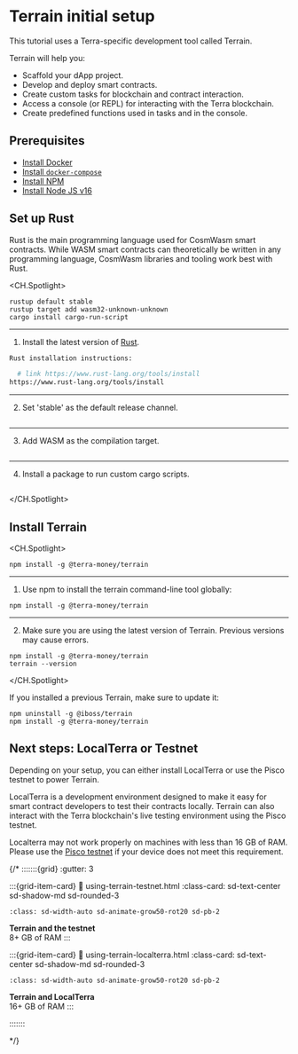 
# Terrain initial setup

This tutorial uses a Terra-specific development tool called Terrain.

Terrain will help you:

- Scaffold your dApp project.
- Develop and deploy smart contracts.
- Create custom tasks for blockchain and contract interaction.
- Access a console (or REPL) for interacting with the Terra blockchain.
- Create predefined functions used in tasks and in the console.

## Prerequisites

- [Install Docker](https://www.docker.com/)
- [Install `docker-compose`](https://github.com/docker/compose)
- [Install NPM](https://www.npmjs.com/)
- [Install Node JS v16](https://nodejs.org/download/release/latest-v16.x/)


## Set up Rust

Rust is the main programming language used for CosmWasm smart contracts. While WASM smart contracts can theoretically be written in any programming language, CosmWasm libraries and tooling work best with Rust.

<CH.Spotlight>

```shellscript rust-set-up
rustup default stable
rustup target add wasm32-unknown-unknown
cargo install cargo-run-script
```
---

1. Install the latest version of [Rust](https://www.rust-lang.org/tools/install).

```bash install-rust
Rust installation instructions:

  # link https://www.rust-lang.org/tools/install
https://www.rust-lang.org/tools/install
```

---

2. Set 'stable' as the default release channel.

```shellscript rust-set-up focus=1

```

---

3. Add WASM as the compilation target.

```shellscript rust-set-up focus=2

```

---

4. Install a package to run custom cargo scripts.


```shellscript rust-set-up focus=3

```



</CH.Spotlight>

## Install Terrain

<CH.Spotlight>

```shellscript install-terrain
npm install -g @terra-money/terrain
```
---

1. Use npm to install the terrain command-line tool globally:

```shellscript install-terrain
npm install -g @terra-money/terrain
```

---

2. Make sure you are using the latest version of Terrain. Previous versions may cause errors. 

```shellscript install-terrain focus=2
npm install -g @terra-money/terrain
terrain --version
```

</CH.Spotlight>

<Admonition type="info" title="Terrain versions">

If you installed a previous Terrain, make sure to update it: 

```shellscript
npm uninstall -g @iboss/terrain
npm install -g @terra-money/terrain
```

</Admonition>


## Next steps: LocalTerra or Testnet

Depending on your setup, you can either install LocalTerra or use the Pisco testnet to power Terrain.

LocalTerra is a development environment designed to make it easy for smart contract developers to test their contracts locally. Terrain can also interact with the Terra blockchain's live testing environment using the Pisco testnet.

<Admonition type="caution">

Localterra may not work properly on machines with less than 16 GB of RAM. Please use the [Pisco testnet](./using-terrain-testnet.mdx) if your device does not meet this requirement.

</Admonition>

{/*
:::::::{grid}
:gutter: 3

:::{grid-item-card}
:link: using-terrain-testnet.html
:class-card: sd-text-center sd-shadow-md sd-rounded-3

```{image} /img/icon_node.svg
:class: sd-width-auto sd-animate-grow50-rot20 sd-pb-2
```

**Terrain and the testnet**  
8+ GB of RAM
:::

:::{grid-item-card}
:link: using-terrain-localterra.html
:class-card: sd-text-center sd-shadow-md sd-rounded-3

```{image} /img/LocalTerra.svg
:class: sd-width-auto sd-animate-grow50-rot20 sd-pb-2
```

**Terrain and LocalTerra**  
16+ GB of RAM
:::

:::::::

*/}
